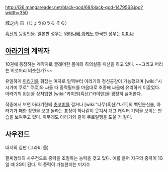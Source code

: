 http://i36.mangareader.net/black-god/68/black-god-1479563.jpg?width=350

城之内 宙（じょうのうち そら）

[[흑신]]의 등장인물. 일본판 성우는 [[와타나베 아케노]] 한국판 성우는 [[이미나]]

== [[아라기]]의 계약자 ==
10권에 등장하는 계약자로 글래머한 몸매와 하의실종 패션을 하고 있다. ~~그리고 머리는 버섯머리 비슷한가?~~ 

유일하게 [[아라기]]를 휘잡는 여자로 일찍부터 아라기와 정신공감이 가능했으며 [wiki:"시시가미 쿠로" 쿠로]와 싸울 때 중력필드를 마음대로 조종해 싸움에 유리하게 이끌었다. 아라기의 왼눈을 상처입힌 [wiki:"카이엔(흑신)"카이엔]을 굉장히 싫어한다.

작중에서 보면 아라기한테 [[츳코미]]를 걸거나 [wiki:"나무(흑신)"나무]의 백인분신술, 아라기가 패한 장면을 보고 놀라는 표정이 하나같이 웃겨서 개그 캐릭터 기믹을 보이는 안습을 보여주고 있다. 아무래도 아라기와 같이 쿠로일행을 도울 거 같다.

== 사우전드 ==
대지의 심판 (그라비 둠)
 
팔찌형태의 사우전드로 중력을 조절하는 능력을 갖고 있다. 예를 들어 지구의 중력이 1G일 때 2G이 된다. 역 중력이 가능한지는 미지수

 
